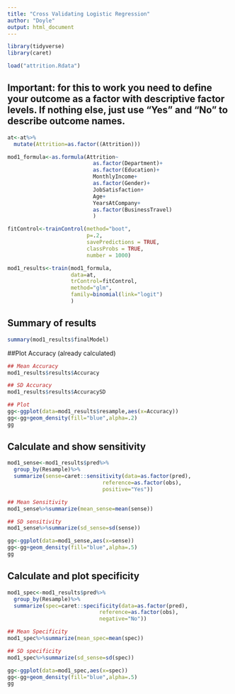 ```yaml
---
title: "Cross Validating Logistic Regression"
author: "Doyle"
output: html_document
---
```


```r
library(tidyverse)
library(caret)
```


```r
load("attrition.Rdata")
```

## Important: for this to work you need to define your outcome as a factor with descriptive factor levels. If nothing else, just use "Yes" and "No" to describe outcome names. 

```r
at<-at%>%
  mutate(Attrition=as.factor((Attrition)))
```


```r
mod1_formula<-as.formula(Attrition~
                           as.factor(Department)+
                           as.factor(Education)+
                           MonthlyIncome+
                           as.factor(Gender)+
                           JobSatisfaction+
                           Age+
                           YearsAtCompany+
                           as.factor(BusinessTravel)
                           )
```

```r
fitControl<-trainControl(method="boot",
                         p=.2,
                         savePredictions = TRUE,
                         classProbs = TRUE,
                         number = 1000)
```


```r
mod1_results<-train(mod1_formula,
                    data=at,
                    trControl=fitControl,
                    method="glm",
                    family=binomial(link="logit")
                    )
```

## Summary of results
```r
summary(mod1_results$finalModel)
```


##Plot Accuracy (already calculated)

```r
## Mean Accuracy
mod1_results$results$Accuracy

## SD Accuracy
mod1_results$results$AccuracySD

## Plot
gg<-ggplot(data=mod1_results$resample,aes(x=Accuracy))
gg<-gg+geom_density(fill="blue",alpha=.2)
gg
```


## Calculate and show sensitivity
```r
mod1_sense<-mod1_results$pred%>%
  group_by(Resample)%>%
  summarize(sense=caret::sensitivity(data=as.factor(pred),
                              reference=as.factor(obs),
                              positive="Yes"))

## Mean Sensitivity
mod1_sense%>%summarize(mean_sense=mean(sense))

## SD sensitivity
mod1_sense%>%summarize(sd_sense=sd(sense))

gg<-ggplot(data=mod1_sense,aes(x=sense))
gg<-gg+geom_density(fill="blue",alpha=.5)
gg
```

## Calculate and plot specificity
```r
mod1_spec<-mod1_results$pred%>%
  group_by(Resample)%>%
  summarize(spec=caret::specificity(data=as.factor(pred),
                             reference=as.factor(obs),
                             negative="No"))

## Mean Specificity
mod1_spec%>%summarize(mean_spec=mean(spec))

## SD specificity
mod1_spec%>%summarize(sd_sense=sd(spec))

gg<-ggplot(data=mod1_spec,aes(x=spec))
gg<-gg+geom_density(fill="blue",alpha=.5)
gg
```


